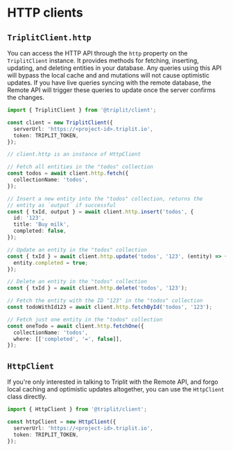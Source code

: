 # HTTP clients

## `TriplitClient.http`

You can access the HTTP API through the `http` property on the `TriplitClient` instance. It provides methods for fetching, inserting, updating, and deleting entities in your database. Any queries using this API will bypass the local cache and and mutations will not cause optimistic updates. If you have live queries syncing with the remote database, the Remote API will trigger these queries to update once the server confirms the changes.

```ts
import { TriplitClient } from '@triplit/client';

const client = new TriplitClient({
  serverUrl: 'https://<project-id>.triplit.io',
  token: TRIPLIT_TOKEN,
});

// client.http is an instance of HttpClient

// Fetch all entities in the "todos" collection
const todos = await client.http.fetch({
  collectionName: 'todos',
});

// Insert a new entity into the "todos" collection, returns the
// entity as `output` if successful
const { txId, output } = await client.http.insert('todos', {
  id: '123',
  title: 'Buy milk',
  completed: false,
});

// Update an entity in the "todos" collection
const { txId } = await client.http.update('todos', '123', (entity) => {
  entity.completed = true;
});

// Delete an entity in the "todos" collection
const { txId } = await client.http.delete('todos', '123');

// Fetch the entity with the ID "123" in the "todos" collection
const todoWithId123 = await client.http.fetchById('todos', '123');

// Fetch just one entity in the "todos" collection
const oneTodo = await client.http.fetchOne({
  collectionName: 'todos',
  where: [['completed', '=', false]],
});
```

## `HttpClient`

If you're only interested in talking to Triplit with the Remote API, and forgo local caching and optimistic updates altogether, you can use the `HttpClient` class directly.

```ts
import { HttpClient } from '@triplit/client';

const httpClient = new HttpClient({
  serverUrl: 'https://<project-id>.triplit.io',
  token: TRIPLIT_TOKEN,
});
```
